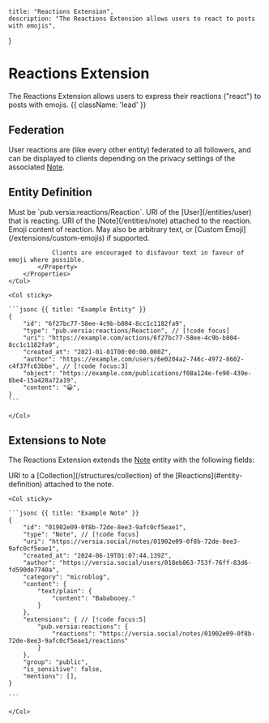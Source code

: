     title: "Reactions Extension",
    description: "The Reactions Extension allows users to react to posts with emojis",
}

# Reactions Extension

The Reactions Extension allows users to express their reactions ("react") to posts with emojis. {{ className: 'lead' }}

## Federation

User reactions are (like every other entity) federated to all followers, and can be displayed to clients depending on the privacy settings of the associated [Note](/entities/note).

## Entity Definition

<Row>
    <Col>
        <Properties>
            <Property name="type" type="string" required>
                Must be `pub.versia:reactions/Reaction`.
            </Property>
            <Property name="author" type="URI" required typeLink="/types#uri">
                URI of the [User](/entities/user) that is reacting.
            </Property>
            <Property name="object" type="URI" required typeLink="/types#uri">
                URI of the [Note](/entities/note) attached to the reaction.
            </Property>
            <Property name="content" type="string" required>
                Emoji content of reaction. May also be arbitrary text, or [Custom Emoji](/extensions/custom-emojis) if supported.

                Clients are encouraged to disfavour text in favour of emoji where possible.
            </Property>
        </Properties>
    </Col>

    <Col sticky>

    ```jsonc {{ title: "Example Entity" }}
    {
        "id": "6f27bc77-58ee-4c9b-b804-8cc1c1182fa9",
        "type": "pub.versia:reactions/Reaction", // [!code focus]
        "uri": "https://example.com/actions/6f27bc77-58ee-4c9b-b804-8cc1c1182fa9",
        "created_at": "2021-01-01T00:00:00.000Z",
        "author": "https://example.com/users/6e0204a2-746c-4972-8602-c4f37fc63bbe", // [!code focus:3]
        "object": "https://example.com/publications/f08a124e-fe90-439e-8be4-15a428a72a19",
        "content": "😀",
    }
    ```
    
    </Col>
</Row>

## Extensions to Note

The Reactions Extension extends the [Note](/entities/note) entity with the following fields:

<Row>
    <Col>
        <Properties>
            <Property name="reactions" type="array" required>
                URI to a [Collection](/structures/collection) of the [Reactions](#entity-definition) attached to the note.
            </Property>
        </Properties>
    </Col>

    <Col sticky>

    ```jsonc {{ title: "Example Note" }}
    {
        "id": "01902e09-0f8b-72de-8ee3-9afc0cf5eae1",
        "type": "Note", // [!code focus]
        "uri": "https://versia.social/notes/01902e09-0f8b-72de-8ee3-9afc0cf5eae1",
        "created_at": "2024-06-19T01:07:44.139Z",
        "author": "https://versia.social/users/018eb863-753f-76ff-83d6-fd590de7740a",
        "category": "microblog",
        "content": {
            "text/plain": {
                "content": "Bababooey."
            }
        },
        "extensions": { // [!code focus:5]
            "pub.versia:reactions": {
                "reactions": "https://versia.social/notes/01902e09-0f8b-72de-8ee3-9afc0cf5eae1/reactions"
            }
        },
        "group": "public",
        "is_sensitive": false,
        "mentions": [],
    }

    ```
    
    </Col>
</Row>